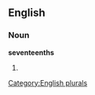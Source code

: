 
==English==

===Noun===
'''seventeenths'''

# {{plural of|[[seventeenth]]}}

[[Category:English plurals]]